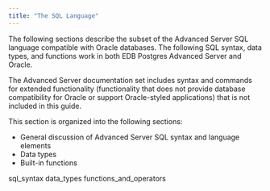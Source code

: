 ```yaml
---
title: "The SQL Language"
---
```


The following sections describe the subset of the Advanced Server SQL language compatible with Oracle databases. The following SQL syntax, data types, and functions work in both EDB Postgres Advanced Server and Oracle.

The Advanced Server documentation set includes syntax and commands for extended functionality (functionality that does not provide database compatibility for Oracle or support Oracle-styled applications) that is not included in this guide.

This section is organized into the following sections:

  - General discussion of Advanced Server SQL syntax and language elements
  - Data types
  - Built-in functions

<div class="toctree" data-maxdepth="3">

sql_syntax data_types functions_and_operators

</div>
